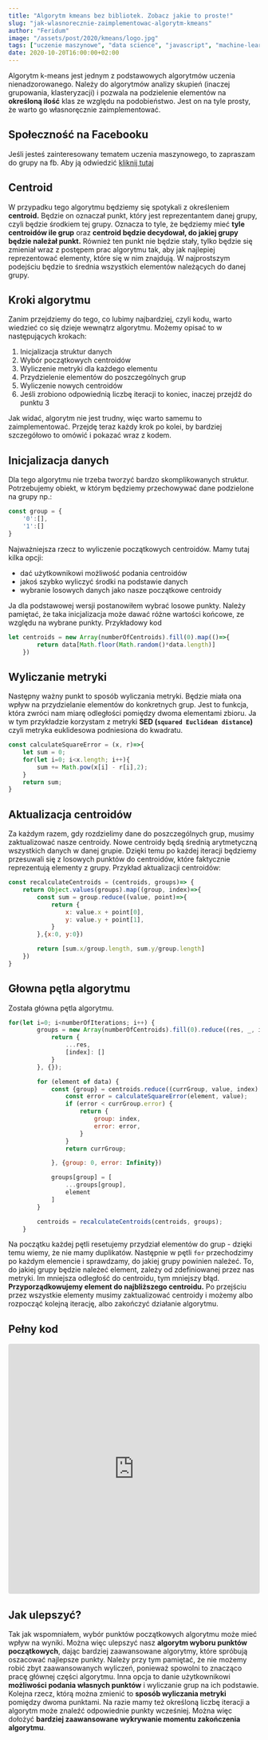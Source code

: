 ```yaml
---
title: "Algorytm kmeans bez bibliotek. Zobacz jakie to proste!"
slug: "jak-wlasnorecznie-zaimplementowac-algorytm-kmeans"
author: "Feridum"
image: "/assets/post/2020/kmeans/logo.jpg"
tags: ["uczenie maszynowe", "data science", "javascript", "machine-learning"]
date: 2020-10-20T16:00:00+02:00
---
```


Algorytm k-means jest jednym z podstawowych algorytmów uczenia nienadzorowanego. Należy do algorytmów analizy skupień (inaczej grupowania, klasteryzacji) i pozwala na podzielenie elementów na **określoną ilość** klas ze względu na podobieństwo. Jest on na tyle prosty, że warto go własnoręcznie zaimplementować.



## Społeczność na Facebooku

Jeśli jesteś zainteresowany tematem uczenia maszynowego, to zapraszam do grupy na fb. Aby ją odwiedzić [kliknij tutaj](https://www.facebook.com/groups/366332021430977)

## Centroid

W przypadku tego algorytmu będziemy się spotykali z określeniem **centroid.** Będzie on oznaczał punkt, który jest reprezentantem danej grupy, czyli będzie środkiem tej grupy. Oznacza to tyle, że będziemy mieć **tyle centroidów ile grup** oraz **centroid będzie decydował, do jakiej grupy będzie należał punkt.** Również ten punkt nie będzie stały, tylko będzie się zmieniał wraz z postępem prac algorytmu tak, aby jak najlepiej reprezentować elementy, które się w nim znajdują. W najprostszym podejściu będzie to średnia wszystkich elementów należących do danej grupy.

## Kroki algorytmu

Zanim przejdziemy do tego, co lubimy najbardziej, czyli kodu, warto wiedzieć co się dzieje wewnątrz algorytmu. Możemy opisać to w następujących krokach:

1. Inicjalizacja struktur danych
2. Wybór początkowych centroidów
3. Wyliczenie metryki dla każdego elementu
4. Przydzielenie elementów do poszczególnych grup
5. Wyliczenie nowych centroidów
6. Jeśli zrobiono odpowiednią liczbę iteracji to koniec, inaczej przejdź do punktu 3

Jak widać, algorytm nie jest trudny, więc warto samemu to zaimplementować. Przejdę teraz każdy krok po kolei, by bardziej szczegółowo to omówić i pokazać wraz z kodem.

## Inicjalizacja danych

Dla tego algorytmu nie trzeba tworzyć bardzo skomplikowanych struktur. Potrzebujemy obiekt, w którym będziemy przechowywać dane podzielone na grupy np.:

```jsx
const group = {
	'0':[],
	'1':[]
} 
```

Najważniejsza rzecz to wyliczenie początkowych centroidów. Mamy tutaj kilka opcji:

- dać użytkownikowi możliwość podania centroidów
- jakoś szybko wyliczyć środki na podstawie danych
- wybranie losowych danych jako nasze początkowe centroidy

Ja dla podstawowej wersji postanowiłem wybrać losowe punkty. Należy pamiętać, że taka inicjalizacja może dawać różne wartości końcowe, ze względu na wybrane punkty. Przykładowy kod

```jsx
let centroids = new Array(numberOfCentroids).fill(0).map(()=>{
        return data[Math.floor(Math.random()*data.length)]
    })
```

## Wyliczanie metryki

Następny ważny punkt to sposób wyliczania metryki. Będzie miała ona wpływ na przydzielanie elementów do konkretnych grup.  Jest to funkcja, która zwróci nam miarę odległości pomiędzy dwoma elementami zbioru. Ja w tym przykładzie korzystam z metryki **SED (`squared Euclidean distance`)** czyli metryka euklidesowa podniesiona do kwadratu.

```jsx
const calculateSquareError = (x, r)=>{
    let sum = 0;
    for(let i=0; i<x.length; i++){
        sum += Math.pow(x[i] - r[i],2);
    }
    return sum;
}
```

## Aktualizacja centroidów

Za każdym razem, gdy rozdzielimy dane do poszczególnych grup, musimy zaktualizować nasze centroidy. Nowe centroidy będą średnią arytmetyczną wszystkich danych w danej grupie. Dzięki temu po każdej iteracji będziemy przesuwali się z losowych punktów do centroidów, które faktycznie reprezentują elementy z grupy. Przykład aktualizacji centroidów: 

```jsx
const recalculateCentroids = (centroids, groups)=> {
    return Object.values(groups).map((group, index)=>{
        const sum = group.reduce((value, point)=>{
            return {
                x: value.x + point[0],
                y: value.y + point[1],
            }
        },{x:0, y:0})

        return [sum.x/group.length, sum.y/group.length]
    })
}
```

## Głowna pętla algorytmu

Została główna pętla algorytmu.

```jsx
for(let i=0; i<numberOfIterations; i++) {
        groups = new Array(numberOfCentroids).fill(0).reduce((res, _, index) => {
            return {
                ...res,
                [index]: []
            }
        }, {});

        for (element of data) {
            const {group} = centroids.reduce((currGroup, value, index) => {
                const error = calculateSquareError(element, value);
                if (error < currGroup.error) {
                    return {
                        group: index,
                        error: error,
                    }
                }
                return currGroup;

            }, {group: 0, error: Infinity})

            groups[group] = [
                ...groups[group],
                element
            ]
        }

        centroids = recalculateCentroids(centroids, groups);
    }
```

Na początku każdej pętli resetujemy przydział elementów do grup - dzięki temu wiemy, że nie mamy duplikatów. Następnie w pętli `for` przechodzimy po każdym elemencie i sprawdzamy, do jakiej grupy powinien należeć. To, do jakiej grupy będzie należeć element, zależy od zdefiniowanej przez nas metryki. Im mniejsza odległość do centroidu, tym mniejszy błąd. **Przyporządkowujemy element do najbliższego centroidu.** Po przejściu przez wszystkie elementy musimy zaktualizować centroidy i możemy albo rozpocząć kolejną iterację, albo zakończyć działanie algorytmu.

## Pełny kod

<iframe src="https://codesandbox.io/embed/k-means-zvcr8?fontsize=14&hidenavigation=1&theme=dark"
style="width:100%; height:500px; border:0; border-radius: 4px; overflow:hidden;"
title="k-means"
allow="accelerometer; ambient-light-sensor; camera; encrypted-media; geolocation; gyroscope; hid; microphone; midi; payment; usb; vr; xr-spatial-tracking"
sandbox="allow-forms allow-modals allow-popups allow-presentation allow-same-origin allow-scripts"></iframe>


## Jak ulepszyć?

Tak jak wspomniałem, wybór punktów początkowych algorytmu może mieć wpływ na wyniki. Można więc ulepszyć nasz **algorytm wyboru punktów początkowych**, dając bardziej zaawansowane algorytmy, które spróbują oszacować najlepsze punkty. Należy przy tym pamiętać, że nie możemy robić zbyt zaawansowanych wyliczeń, ponieważ spowolni to znacząco pracę głównej części algorytmu. Inna opcja to danie użytkownikowi **możliwości podania własnych punktów** i wyliczanie grup na ich podstawie. Kolejna rzecz, którą można zmienić to **sposób wyliczania metryki** pomiędzy dwoma punktami. Na razie mamy też określoną liczbę iteracji a algorytm może znaleźć odpowiednie punkty wcześniej. Można więc dołożyć **bardziej zaawansowane wykrywanie momentu zakończenia algorytmu**.